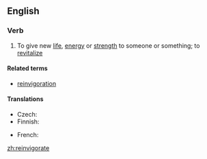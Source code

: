 ==English==

===Verb===
{{en-verb|reinvigorat|ing}}

# To give new [[life]], [[energy]] or [[strength]] to someone or something; to [[revitalize]]

====Related terms====
* [[reinvigoration]]

====Translations====
{{trans-top|to give new energy or strength}}
* Czech: {{t-|cs|oživit}}
* Finnish: {{t-|fi|virkistää}}
{{trans-mid}}
* French: {{t|fr|revigorer}}
{{trans-bottom}}

[[zh:reinvigorate]]